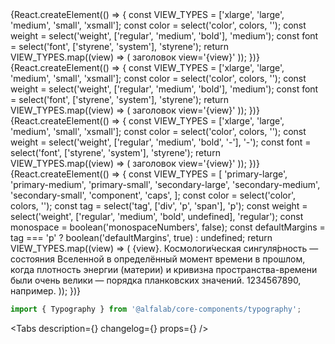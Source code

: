 

<Meta title='Компоненты/Typography' component={Typography} />

<!-- Canvas -->

<Story name='Typography.Title'>
    {React.createElement(() => {
        const VIEW_TYPES = ['xlarge', 'large', 'medium', 'small', 'xsmall'];
        const color = select('color', colors, '');
        const weight = select('weight', ['regular', 'medium', 'bold'], 'medium');
        const font = select('font', ['styrene', 'system'], 'styrene');
        return VIEW_TYPES.map((view) => (
            <Typography.Title
                defaultMargins={boolean('defaultMargins', false)}
                view={view}
                color={color}
                weight={weight}
                font={font}
                key={view}
            >
                заголовок view='{view}'
            </Typography.Title>
        ));
    })}
</Story>

<Story name='Typography.TitleResponsive'>
    {React.createElement(() => {
        const VIEW_TYPES = ['xlarge', 'large', 'medium', 'small', 'xsmall'];
        const color = select('color', colors, '');
        const weight = select('weight', ['regular', 'medium', 'bold'], 'medium');
        const font = select('font', ['styrene', 'system'], 'styrene');
        return VIEW_TYPES.map((view) => (
            <Typography.TitleResponsive
                defaultMargins={boolean('defaultMargins', false)}
                view={view}
                color={color}
                weight={weight}
                font={font}
                key={view}
            >
                заголовок view='{view}'
            </Typography.TitleResponsive>
        ));
    })}
</Story>

<Story name='Typography.TitleMobile'>
    {React.createElement(() => {
        const VIEW_TYPES = ['xlarge', 'large', 'medium', 'small', 'xsmall'];
        const color = select('color', colors, '');
        const weight = select('weight', ['regular', 'medium', 'bold', '-'], '-');
        const font = select('font', ['styrene', 'system'], 'styrene');
        return VIEW_TYPES.map((view) => (
            <Typography.TitleMobile
                view={view}
                color={color}
                weight={weight}
                font={font}
                key={view}
            >
                заголовок view='{view}'
            </Typography.TitleMobile>
        ));
    })}
</Story>

<Story name='Typography.Text'>
    {React.createElement(() => {
        const VIEW_TYPES = [
            'primary-large',
            'primary-medium',
            'primary-small',
            'secondary-large',
            'secondary-medium',
            'secondary-small',
            'component',
            'caps',
        ];
        const color = select('color', colors, '');
        const tag = select('tag', ['div', 'p', 'span'], 'p');
        const weight = select('weight', ['regular', 'medium', 'bold', undefined], 'regular');
        const monospace = boolean('monospaceNumbers', false);
        const defaultMargins = tag === 'p' ? boolean('defaultMargins', true) : undefined;
        return VIEW_TYPES.map((view) => (
            <Typography.Text
                view={view}
                color={color}
                tag={tag}
                weight={weight}
                monospaceNumbers={monospace}
                key={view}
                defaultMargins={defaultMargins}
            >
                {view}. Космологи́ческая сингуля́рность — состояния Вселенной в определённый момент
                времени в прошлом, когда плотность энергии (материи) и кривизна пространства-времени
                были очень велики — порядка планковских значений. 1234567890, например.
            </Typography.Text>
        ));
    })}
</Story>

<!-- Docs -->

<ComponentHeader
    name='Typography'
    version={version}
    package='@alfalab/core-components/typography'
    design='https://www.figma.com/file/ZZ5kKTQF48ZjafL6utHmIG/Web-Hybrid-Typography?node-id=3511%3A1383'
/>

```jsx
import { Typography } from '@alfalab/core-components/typography';
```

<Tabs
    description={<Description />}
    changelog={<Changelog />}
    props={<ArgsTable components={TypographyTS} />}
/>
